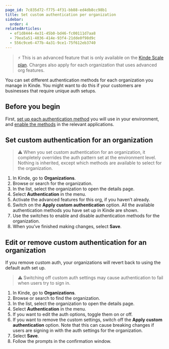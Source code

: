 ```yaml
---
page_id: 7c835d72-f775-4f31-bb88-ed4db8cc98b1
title: Set custom authentication per organization
sidebar:
  order: 4
relatedArticles:
  - ef1d8444-4e31-45b0-bd46-fc00111d7aa8
  - 79ea5a51-4036-414e-93f4-21dde0f98d9c
  - 556c9ce6-477b-4a31-9ce1-75f612eb3740
---
```


> ⚡ This is an advanced feature that is only available on the [Kinde Scale plan](https://kinde.com/pricing/). Charges also apply for each organization that uses advanced org features.

You can set different authentication methods for each organization you manage in Kinde. You might want to do this if your customers are businesses that require unique auth setups.

## Before you begin

First, [set up each authentication method](/authenticate/authentication-methods/set-up-user-authentication/) you will use in your environment, and [enable the methods](/authenticate/manage-authentication/manage-authentication-applications/) in the relevant applications.

## Set custom authentication for an organization

> ⚠️ When you set custom authentication for an organization, it completely overrides the auth pattern set at the environment level. Nothing is inherited, except which methods are available to select for the organization.

1. In Kinde, go to **Organizations**.
2. Browse or search for the organization.
3. In the list, select the organization to open the details page.
4. Select **Authentication** in the menu.
5. Activate the advanced features for this org, if you haven’t already.
6. Switch on the **Apply custom authentication** option. All the available authentication methods you have set up in Kinde are shown.
7. Use the switches to enable and disable authentication methods for the organization.
8. When you’ve finished making changes, select **Save**.

## Edit or remove custom authentication for an organization

If you remove custom auth, your organizations will revert back to using the default auth set up.

> ⚠️ Switching off custom auth settings may cause authentication to fail when users try to sign in.

1. In Kinde, go to **Organizations**.
2. Browse or search to find the organization.
3. In the list, select the organization to open the details page.
4. Select **Authentication** in the menu.
5. If you want to edit the auth options, toggle them on or off.
6. If you want to remove the custom settings, switch off the **Apply custom authentication** option. Note that this can cause breaking changes if users are signing in with the auth settings for the organization.
7. Select **Save**.
8. Follow the prompts in the confirmation window.
